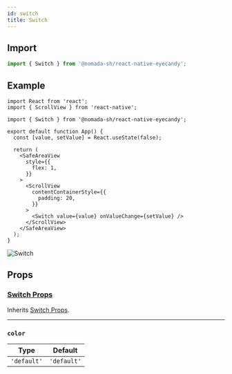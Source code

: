 ```yaml
---
id: switch
title: Switch
---
```


## Import

```jsx
import { Switch } from '@nomada-sh/react-native-eyecandy';
```

## Example

```tsx
import React from 'react';
import { ScrollView } from 'react-native';

import { Switch } from '@nomada-sh/react-native-eyecandy';

export default function App() {
  const [value, setValue] = React.useState(false);

  return (
    <SafeAreaView
      style={{
        flex: 1,
      }}
    >
      <ScrollView
        contentContainerStyle={{
          padding: 20,
        }}
      >
        <Switch value={value} onValueChange={setValue} />
      </ScrollView>
    </SafeAreaView>
  );
}
```

![Switch](../assets/components/switch.gif)

## Props

### [Switch Props](https://reactnative.dev/docs/switch#props)

Inherits [Switch Props](https://reactnative.dev/docs/switch#props).

---

### `color`

| Type        | Default     |
| ----------- | ----------- |
| `'default'` | `'default'` |
